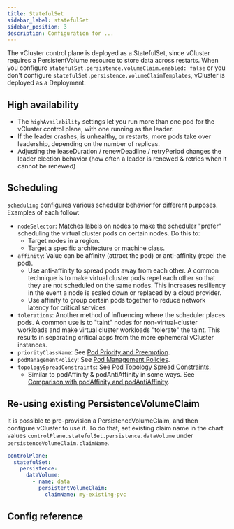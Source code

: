 ```yaml
---
title: StatefulSet
sidebar_label: statefulSet
sidebar_position: 3
description: Configuration for ...
---
```



The vCluster control plane is deployed as a StatefulSet, since vCluster requires a PersistentVolume resource to store data across restarts. When you configure `statefulSet.persistence.volumeClaim.enabled: false` or you don't configure `statefulSet.persistence.volumeClaimTemplates`,  vCluster is deployed as a Deployment.

## High availability

- The `highAvailability` settings let you run more than one pod for the vCluster control plane, with one running as the leader.
- If the leader crashes, is unhealthy, or restarts, more pods take over leadership, depending on the number of replicas.
- Adjusting the leaseDuration / renewDeadline / retryPeriod changes the leader election behavior (how often a leader is renewed & retries when it cannot be renewed)

## Scheduling

`scheduling` configures various scheduler behavior for different purposes. Examples of each follow:
- `nodeSelector`: Matches labels on nodes to make the scheduler "prefer" scheduling the virtual cluster pods on certain nodes. Do this to:
  - Target nodes in a region.
  - Target a specific architecture or machine class.
- `affinity`: Value can be affinity (attract the pod) or anti-affinity (repel the pod).
  - Use anti-affinity to spread pods away from each other. A common technique is to make virtual cluster pods repel each other so that they are not scheduled on the same nodes. This increases resiliency in the event a node is scaled down or replaced by a cloud provider.
  - Use affinity to group certain pods together to reduce network latency for critical services
- `tolerations`: Another method of influencing where the scheduler places pods. A common use is to "taint" nodes for non-virtual-cluster workloads and make virtual cluster workloads "tolerate" the taint. This results in separating critical apps from the more ephemeral vCluster instances.
- `priorityClassName`: See [Pod Priority and Preemption](https://kubernetes.io/docs/concepts/scheduling-eviction/pod-priority-preemption/).
- `podManagementPolicy`: See [Pod Management Policies](https://kubernetes.io/docs/concepts/workloads/controllers/statefulset/#pod-management-policies).
- `topologySpreadConstraints`: See [Pod Topology Spread Constraints](https://kubernetes.io/docs/concepts/scheduling-eviction/topology-spread-constraints/).
  - Similar to podAffinity & podAntiAffinity in some ways. See [Comparison with podAffinity and podAntiAffinity](https://kubernetes.io/docs/concepts/scheduling-eviction/topology-spread-constraints/#comparison-with-podaffinity-podantiaffinity).

## Re-using existing PersistenceVolumeClaim
It is possible to pre-provision a PersistenceVolumeClaim, and then configure vCluster to use it.
To do that, set existing claim name in the chart values `controlPlane.statefulSet.persistence.dataVolume` under `persistenceVolumeClaim.claimName`.

```yaml
controlPlane:
  statefulSet:
    persistence:
      dataVolume:
        - name: data
          persistentVolumeClaim:
            claimName: my-existing-pvc
```

## Config reference

<ControlPlaneStatefulSet/>
